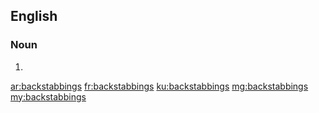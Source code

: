 ==English==

===Noun===
{{head|en|plural}}

# {{plural of|backstabbing|lang=en}}

[[ar:backstabbings]]
[[fr:backstabbings]]
[[ku:backstabbings]]
[[mg:backstabbings]]
[[my:backstabbings]]